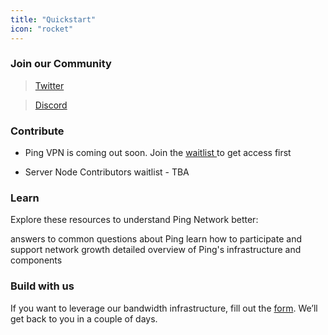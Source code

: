 ```yaml
---
title: "Quickstart"
icon: "rocket"
---
```


### **Join our Community**

> [Twitter](https://twitter.com/pingnetwork_io)

> [Discord](https://discord.gg/pingnetwork)

### Contribute

* Ping VPN is coming out soon. Join the [waitlist ](https://pingnetwork.io)to get access first

* Server Node Contributors waitlist - TBA

### Learn

Explore these resources to understand Ping Network better:

<CardGroup cols={3}>
  <Card title="FAQ" icon="paintbrush" href="/help-center/faq">
    answers to common questions about Ping
  </Card>

  <Card title="Contributing Guide" icon="square-code" href="/Overview/HowtoContribute">
    learn how to participate and support network growth
  </Card>

  <Card title="Technical Architecture" icon="chart-mixed" href="/Overview/Architecture">
    detailed overview of Ping's infrastructure and components
  </Card>
</CardGroup>

### Build with us

If you want to leverage our bandwidth infrastructure, fill out the [form](https://forms.gle/NKD35i9kF5rDHUf6A). We’ll get back to you in a couple of days.

##